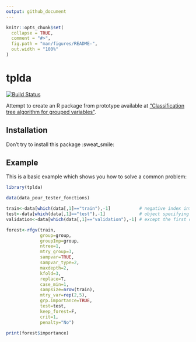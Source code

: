 ```yaml
---
output: github_document
---
```


<!-- README.md is generated from README.Rmd. Please edit that file -->

```r
knitr::opts_chunk$set(
  collapse = TRUE,
  comment = "#>",
  fig.path = "man/figures/README-",
  out.width = "100%"
)
```
# tplda

[![Build Status](https://travis-ci.org/pnavaro/tplda.svg?branch=master)](https://travis-ci.org/pnavaro/tplda)

Attempt to create an R package from prototype available at ["Classification tree algorithm for grouped variables"](https://github.com/apoterie/TPLDA).

## Installation

Don't try to install this package :sweat_smile:

## Example

This is a basic example which shows you how to solve a common problem:

```r
library(tplda)

data(data_pour_tester_fonctions)

train<-data[which(data[,1]=="train"),-1]           # negative index into the `data` 
test<-data[which(data[,1]=="test"),-1]             # object specifying all rows and all columns 
validation<-data[which(data[,1]=="validation"),-1] # except the first column.

forest<-rfgv(train,
             group=group,
             groupImp=group,
             ntree=1,
             mtry_group=3,
             sampvar=TRUE,
             sampvar_type=2,
             maxdepth=2,
             kfold=3,
             replace=T,
             case_min=1,
             sampsize=nrow(train),
             mtry_var=rep(2,5),
             grp.importance=TRUE,
             test=test,
             keep_forest=F,
             crit=1,
             penalty="No")

print(forest$importance)
```
